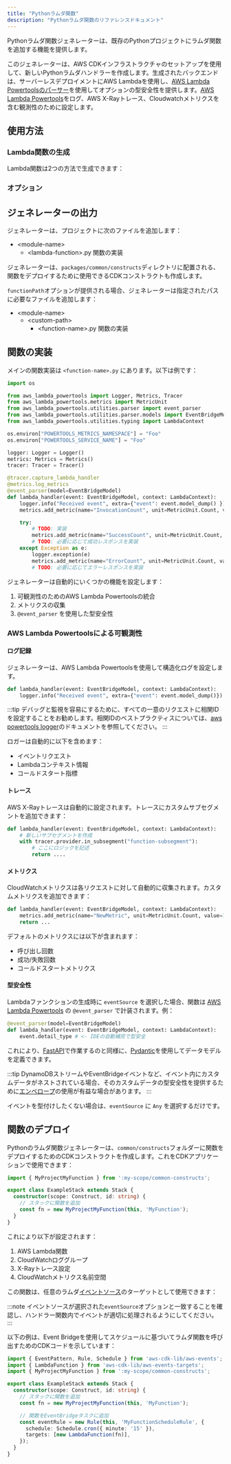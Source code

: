 ```yaml
---
title: "Pythonラムダ関数"
description: "Pythonラムダ関数のリファレンスドキュメント"
---
```



Pythonラムダ関数ジェネレーターは、既存のPythonプロジェクトにラムダ関数を追加する機能を提供します。

このジェネレーターは、AWS CDKインフラストラクチャのセットアップを使用して、新しいPythonラムダハンドラーを作成します。生成されたバックエンドは、サーバーレスデプロイメントにAWS Lambdaを使用し、[AWS Lambda Powertoolsのパーサー](https://docs.powertools.aws.dev/lambda/python/latest/utilities/parser/)を使用してオプションの型安全性を提供します。[AWS Lambda Powertools](https://docs.powertools.aws.dev/lambda/python/latest/)をログ、AWS X-Rayトレース、Cloudwatchメトリクスを含む観測性のために設定します。

## 使用方法

### Lambda関数の生成

Lambda関数は2つの方法で生成できます：

<RunGenerator generator="py#lambda-function" />

### オプション

<GeneratorParameters schema={schema} />

## ジェネレーターの出力

ジェネレーターは、プロジェクトに次のファイルを追加します：

<FileTree>

- \<module-name>
  - \<lambda-function>.py 関数の実装

</FileTree>

ジェネレーターは、`packages/common/constructs`ディレクトリに配置される、関数をデプロイするために使用できるCDKコンストラクトも作成します。

`functionPath`オプションが提供される場合、ジェネレーターは指定されたパスに必要なファイルを追加します：

<FileTree>

- \<module-name>
  - \<custom-path>
    - \<function-name>.py 関数の実装

</FileTree>

## 関数の実装

メインの関数実装は `<function-name>.py` にあります。以下は例です：

```python
import os

from aws_lambda_powertools import Logger, Metrics, Tracer
from aws_lambda_powertools.metrics import MetricUnit
from aws_lambda_powertools.utilities.parser import event_parser
from aws_lambda_powertools.utilities.parser.models import EventBridgeModel
from aws_lambda_powertools.utilities.typing import LambdaContext

os.environ["POWERTOOLS_METRICS_NAMESPACE"] = "Foo"
os.environ["POWERTOOLS_SERVICE_NAME"] = "Foo"

logger: Logger = Logger()
metrics: Metrics = Metrics()
tracer: Tracer = Tracer()

@tracer.capture_lambda_handler
@metrics.log_metrics
@event_parser(model=EventBridgeModel)
def lambda_handler(event: EventBridgeModel, context: LambdaContext):
    logger.info("Received event", extra={"event": event.model_dump() })
    metrics.add_metric(name="InvocationCount", unit=MetricUnit.Count, value=1)

    try:
        # TODO: 実装
        metrics.add_metric(name="SuccessCount", unit=MetricUnit.Count, value=1)
        # TODO: 必要に応じて成功レスポンスを実装
    except Exception as e:
        logger.exception(e)
        metrics.add_metric(name="ErrorCount", unit=MetricUnit.Count, value=1)
        # TODO: 必要に応じてエラーレスポンスを実装
```

ジェネレーターは自動的にいくつかの機能を設定します：

1. 可観測性のためのAWS Lambda Powertoolsの統合
2. メトリクスの収集
3. `@event_parser` を使用した型安全性

### AWS Lambda Powertoolsによる可観測性

#### ログ記録

ジェネレーターは、AWS Lambda Powertoolsを使用して構造化ログを設定します。

```python
def lambda_handler(event: EventBridgeModel, context: LambdaContext):
    logger.info("Received event", extra={"event": event.model_dump()})
```

:::tip
デバッグと監視を容易にするために、すべての一意のリクエストに相関IDを設定することをお勧めします。相関IDのベストプラクティスについては、[aws powertools logger](https://docs.powertools.aws.dev/lambda/python/2.22.0/core/logger/#setting-a-correlation-id)のドキュメントを参照してください。
:::

ロガーは自動的に以下を含めます：

- イベントリクエスト
- Lambdaコンテキスト情報
- コールドスタート指標

#### トレース

AWS X-Rayトレースは自動的に設定されます。トレースにカスタムサブセグメントを追加できます：

```python
def lambda_handler(event: EventBridgeModel, context: LambdaContext):
    # 新しいサブセグメントを作成
    with tracer.provider.in_subsegment("function-subsegment"):
        # ここにロジックを記述
        return ....
```

#### メトリクス

CloudWatchメトリクスは各リクエストに対して自動的に収集されます。カスタムメトリクスを追加できます：

```python
def lambda_handler(event: EventBridgeModel, context: LambdaContext):
    metrics.add_metric(name="NewMetric", unit=MetricUnit.Count, value=1)
    return ...
```

デフォルトのメトリクスには以下が含まれます：

- 呼び出し回数
- 成功/失敗回数
- コールドスタートメトリクス

#### 型安全性

Lambdaファンクションの生成時に `eventSource` を選択した場合、関数は [AWS Lambda Powertools](https://docs.powertools.aws.dev/lambda/python/latest/utilities/parser/) の `@event_parser` で計装されます。例：

```python {3}
@event_parser(model=EventBridgeModel)
def lambda_handler(event: EventBridgeModel, context: LambdaContext):
    event.detail_type # <- IDEの自動補完で型安全
```

これにより、[FastAPI](/nx-plugin-for-aws/guides/fastapi)で作業するのと同様に、[Pydantic](https://docs.pydantic.dev/latest/)を使用してデータモデルを定義できます。

:::tip
DynamoDBストリームやEventBridgeイベントなど、イベント内にカスタムデータがネストされている場合、そのカスタムデータの型安全性を提供するために[エンベロープ](https://docs.powertools.aws.dev/lambda/python/latest/utilities/parser/#envelopes)の使用が有益な場合があります。
:::

イベントを型付けしたくない場合は、`eventSource` に `Any` を選択するだけです。

## 関数のデプロイ

Pythonのラムダ関数ジェネレーターは、`common/constructs`フォルダーに関数をデプロイするためのCDKコンストラクトを作成します。これをCDKアプリケーションで使用できます：

```ts
import { MyProjectMyFunction } from ':my-scope/common-constructs';

export class ExampleStack extends Stack {
  constructor(scope: Construct, id: string) {
    // スタックに関数を追加
    const fn = new MyProjectMyFunction(this, 'MyFunction');
  }
}
```

これにより以下が設定されます：

1. AWS Lambda関数
2. CloudWatchロググループ
3. X-Rayトレース設定
4. CloudWatchメトリクス名前空間

この関数は、任意のラムダ[イベントソース](https://docs.powertools.aws.dev/lambda/python/latest/utilities/parser/)のターゲットとして使用できます：

:::note
イベントソースが選択された`eventSource`オプションと一致することを確認し、ハンドラー関数内でイベントが適切に処理されるようにしてください。
:::

以下の例は、Event Bridgeを使用してスケジュールに基づいてラムダ関数を呼び出すためのCDKコードを示しています：

```ts
import { EventPattern, Rule, Schedule } from 'aws-cdk-lib/aws-events';
import { LambdaFunction } from 'aws-cdk-lib/aws-events-targets';
import { MyProjectMyFunction } from ':my-scope/common-constructs';

export class ExampleStack extends Stack {
  constructor(scope: Construct, id: string) {
    // スタックに関数を追加
    const fn = new MyProjectMyFunction(this, 'MyFunction');

    // 関数をEventBridgeタスクに追加
    const eventRule = new Rule(this, 'MyFunctionScheduleRule', {
      schedule: Schedule.cron({ minute: '15' }),
      targets: [new LambdaFunction(fn)],
    });
  }
}
```